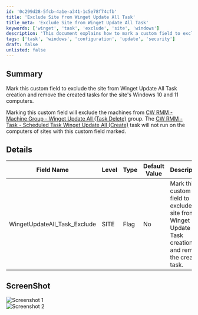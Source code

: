 ```yaml
---
id: '0c299d28-5fcb-4a1e-a341-1c5e78f74cfb'
title: 'Exclude Site from Winget Update All Task'
title_meta: 'Exclude Site from Winget Update All Task'
keywords: ['winget', 'task', 'exclude', 'site', 'windows']
description: 'This document explains how to mark a custom field to exclude a site from the Winget Update All Task creation, specifically for Windows 10 and 11 computers. It details the implications of marking this field and provides a description of the custom field settings.'
tags: ['task', 'windows', 'configuration', 'update', 'security']
draft: false
unlisted: false
---
```

## Summary

Mark this custom field to exclude the site from Winget Update All Task creation and remove the created tasks for the site's Windows 10 and 11 computers.

Marking this custom field will exclude the machines from [CW RMM - Machine Group - Winget Update All (Task Delete)](https://proval.itglue.com/DOC-5078775-15702936) group. The [CW RMM - Task - Scheduled Task Winget Update All (Create)](https://proval.itglue.com/DOC-5078775-15702931) task will not run on the computers of sites with this custom field marked.

## Details

| Field Name                        | Level | Type | Default Value | Description                                                                                     | Editable |
|-----------------------------------|-------|------|---------------|-------------------------------------------------------------------------------------------------|----------|
| WingetUpdateAll_Task_Exclude      | SITE  | Flag | No            | Mark this custom field to exclude the site from Winget Update All Task creation and remove the created task. | Yes      |

## ScreenShot

![Screenshot 1](../../../static/img/Site---WingetUpdateAll_Task_Exclude/image_1.png)  
![Screenshot 2](../../../static/img/Site---WingetUpdateAll_Task_Exclude/image_2.png)  











